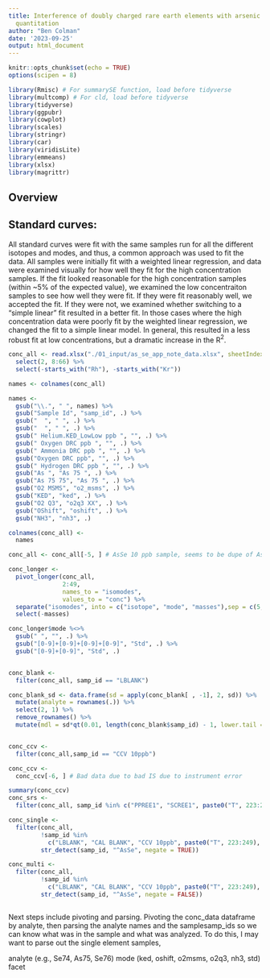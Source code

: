 ```yaml
---
title: Interference of doubly charged rare earth elements with arsenic and selenium
  quantitation
author: "Ben Colman"
date: '2023-09-25'
output: html_document
---
```


```r
knitr::opts_chunk$set(echo = TRUE)
options(scipen = 8)
```

```r
library(Rmisc) # For summarySE function, load before tidyverse
library(multcomp) # For cld, load before tidyverse
library(tidyverse)
library(ggpubr)
library(cowplot)
library(scales)
library(stringr)
library(car)
library(viridisLite)
library(emmeans)
library(xlsx)
library(magrittr)
```

## Overview

## Standard curves:
All standard curves were fit with the same samples run for all the different isotopes and modes, and thus, a common approach was used to fit the data. All samples were initially fit with a weighted linear regression, and data were examined visually for how well they fit for the high concentration samples. If the fit looked reasonable for the high concentration samples (within ~5% of the expected value), we examined the low concentraiton samples to see how well they were fit. If they were fit reasonably well, we accepted the fit. If they were not, we examined whether switching to a "simple linear" fit resulted in a better fit. In those cases where the high concentration data were poorly fit by the weighted linear regression, we changed the fit to a simple linear model. In general, this resulted in a less robust fit at low concentrations, but a dramatic increase in the R$^2$. 

```r

conc_all <- read.xlsx("./01_input/as_se_app_note_data.xlsx", sheetIndex = 5) %>%
  select(2, 8:66) %>%
  select(-starts_with("Rh"), -starts_with("Kr"))

names <- colnames(conc_all)

names <- 
  gsub("\\.", " ", names) %>%
  gsub("Sample Id", "samp_id", .) %>%
  gsub("  ", " ", .) %>%
  gsub("  ", " ", .) %>% 
  gsub(" Helium.KED_LowLow ppb ", "", .) %>%
  gsub(" Oxygen DRC ppb ", "", .) %>%
  gsub(" Ammonia DRC ppb ", "", .) %>%
  gsub("Oxygen DRC ppb", "", .) %>%
  gsub(" Hydrogen DRC ppb ", "", .) %>%
  gsub("As ", "As 75 ", .) %>%
  gsub("As 75 75", "As 75 ", .) %>%
  gsub("O2 MSMS", "o2_msms", .) %>%
  gsub("KED", "ked", .) %>%
  gsub("O2 Q3", "o2q3 XX", .) %>%
  gsub("OShift", "oshift", .) %>%
  gsub("NH3", "nh3", .) 

colnames(conc_all) <- 
  names

conc_all <- conc_all[-5, ] # AsSe 10 ppb sample, seems to be dupe of AsSe 10ppb REE 0?

conc_longer <- 
  pivot_longer(conc_all,
               2:49, 
               names_to = "isomodes", 
               values_to = "conc") %>%
  separate("isomodes", into = c("isotope", "mode", "masses"),sep = c(5,-5)) %>%
  select(-masses)

conc_longer$mode %<>% 
  gsub(" ", "", .) %>%
  gsub("[0-9]+[0-9]+[0-9]+[0-9]", "Std", .) %>%
  gsub("[0-9]+[0-9]", "Std", .)


conc_blank <- 
  filter(conc_all, samp_id == "LBLANK")

conc_blank_sd <- data.frame(sd = apply(conc_blank[ , -1], 2, sd)) %>%
  mutate(analyte = rownames(.)) %>%
  select(2, 1) %>%
  remove_rownames() %>%
  mutate(mdl = sd*qt(0.01, length(conc_blank$samp_id) - 1, lower.tail = FALSE))


conc_ccv <- 
  filter(conc_all,samp_id == "CCV 10ppb")

conc_ccv <- 
  conc_ccv[-6, ] # Bad data due to bad IS due to instrument error

summary(conc_ccv)
conc_srs <- 
  filter(conc_all, samp_id %in% c("PPREE1", "SCREE1", paste0("T", 223:249)))

conc_single <- 
  filter(conc_all, 
         !samp_id %in% 
           c("LBLANK", "CAL BLANK", "CCV 10ppb", paste0("T", 223:249), "PPREE1", "SCREE1"),
         str_detect(samp_id, "^AsSe", negate = TRUE))

conc_multi <- 
  filter(conc_all, 
         !samp_id %in% 
           c("LBLANK", "CAL BLANK", "CCV 10ppb", paste0("T", 223:249), "PPREE1", "SCREE1"),
         str_detect(samp_id, "^AsSe", negate = FALSE))



```

Next steps include pivoting and parsing. Pivoting the conc_data dataframe by analyte, then parsing the analyte names and the samplesamp_ids so we can know what was in the sample and what was analyzed. To do this, I may want to parse out the single element samples,

analyte (e.g., Se74, As75, Se76)
mode (ked, oshift, o2msms, o2q3, nh3, std)
facet